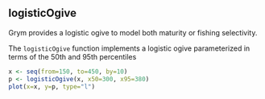 ## logisticOgive

Grym provides a logistic ogive to model both maturity or fishing selectivity.


The `logisticOgive` function implements a logistic ogive parameterized in
terms of the 50th and 95th percentiles
```r
x <- seq(from=150, to=450, by=10)
p <- logisticOgive(x, x50=300, x95=380)
plot(x=x, y=p, type="l")
```
